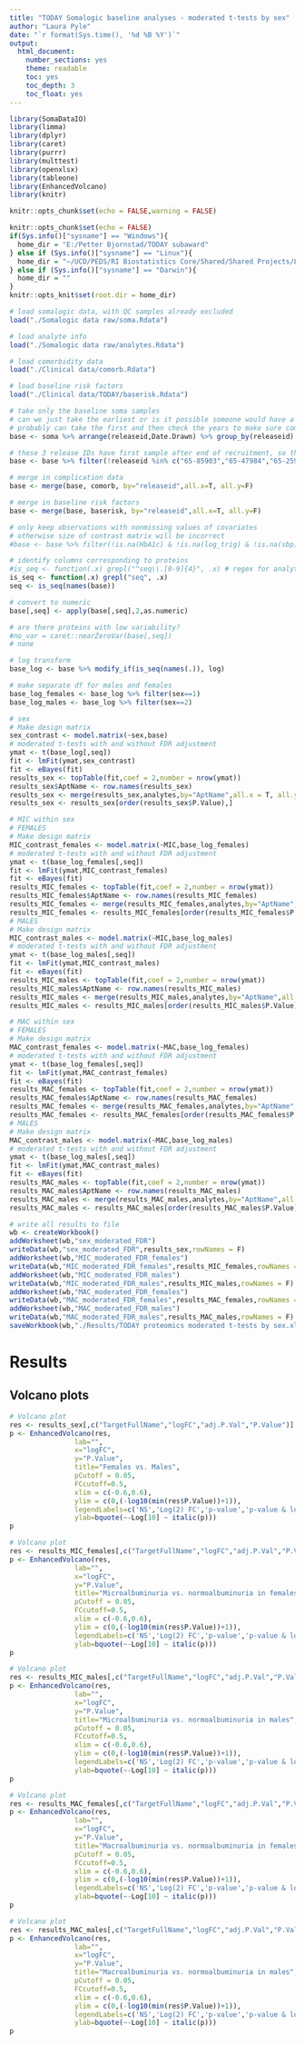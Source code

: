 ```yaml
---
title: "TODAY Somalogic baseline analyses - moderated t-tests by sex"
author: "Laura Pyle"
date: "`r format(Sys.time(), '%d %B %Y')`"
output:
  html_document:
    number_sections: yes
    theme: readable
    toc: yes
    toc_depth: 3
    toc_float: yes
---
```


```r
library(SomaDataIO)
library(limma)
library(dplyr)
library(caret)
library(purrr)
library(multtest)
library(openxlsx)
library(tableone)
library(EnhancedVolcano)
library(knitr)

knitr::opts_chunk$set(echo = FALSE,warning = FALSE)

knitr::opts_chunk$set(echo = FALSE)
if(Sys.info()["sysname"] == "Windows"){
  home_dir = "E:/Petter Bjornstad/TODAY subaward"
} else if (Sys.info()["sysname"] == "Linux"){
  home_dir = "~/UCD/PEDS/RI Biostatistics Core/Shared/Shared Projects/Laura/Peds Endo/Petter Bjornstad/TODAY subaward/"
} else if (Sys.info()["sysname"] == "Darwin"){
  home_dir = ""
}
knitr::opts_knit$set(root.dir = home_dir)
```

```r
# load somalogic data, with QC samples already excluded
load("./Somalogic data raw/soma.Rdata")

# load analyte info
load("./Somalogic data raw/analytes.Rdata")

# load comorbidity data
load("./Clinical data/comorb.Rdata")

# load baseline risk factors
load("./Clinical data/TODAY/baserisk.Rdata")

# take only the baseline soma samples
# can we just take the earliest or is it possible someone would have a follow-up sample but not baseline?
# probably can take the first and then check the years to make sure compatible with TODAY
base <- soma %>% arrange(releaseid,Date.Drawn) %>% group_by(releaseid) %>% filter(row_number()==1)

# these 3 release IDs have first sample after end of recruitment, so they must be missing the baseline visit
base <- base %>% filter(!releaseid %in% c("65-85903","65-47984","65-25901"))

# merge in complication data
base <- merge(base, comorb, by="releaseid",all.x=T, all.y=F)

# merge in baseline risk factors
base <- merge(base, baserisk, by="releaseid",all.x=T, all.y=F)

# only keep observations with nonmissing values of covariates
# otherwise size of contrast matrix will be incorrect
#base <- base %>% filter(!is.na(HbA1c) & !is.na(log_trig) & !is.na(sbp) & !is.na(si_1_ins0))

# identify columns corresponding to proteins
#is_seq <- function(.x) grepl("^seq\\.[0-9]{4}", .x) # regex for analytes
is_seq <- function(.x) grepl("seq", .x)
seq <- is_seq(names(base))

# convert to numeric
base[,seq] <- apply(base[,seq],2,as.numeric)

# are there proteins with low variability?
#no_var = caret::nearZeroVar(base[,seq])
# none

# log transform
base_log <- base %>% modify_if(is_seq(names(.)), log)

# make separate df for males and females
base_log_females <- base_log %>% filter(sex==1)
base_log_males <- base_log %>% filter(sex==2)

```

```r
# sex
# Make design matrix
sex_contrast <- model.matrix(~sex,base)
# moderated t-tests with and without FDR adjustment
ymat <- t(base_log[,seq])
fit <- lmFit(ymat,sex_contrast)
fit <- eBayes(fit)
results_sex <- topTable(fit,coef = 2,number = nrow(ymat))
results_sex$AptName <- row.names(results_sex)
results_sex <- merge(results_sex,analytes,by="AptName",all.x = T, all.y = F)
results_sex <- results_sex[order(results_sex$P.Value),] 

# MIC within sex
# FEMALES
# Make design matrix
MIC_contrast_females <- model.matrix(~MIC,base_log_females)
# moderated t-tests with and without FDR adjustment
ymat <- t(base_log_females[,seq])
fit <- lmFit(ymat,MIC_contrast_females)
fit <- eBayes(fit)
results_MIC_females <- topTable(fit,coef = 2,number = nrow(ymat))
results_MIC_females$AptName <- row.names(results_MIC_females)
results_MIC_females <- merge(results_MIC_females,analytes,by="AptName",all.x = T, all.y = F)
results_MIC_females <- results_MIC_females[order(results_MIC_females$P.Value),] 
# MALES
# Make design matrix
MIC_contrast_males <- model.matrix(~MIC,base_log_males)
# moderated t-tests with and without FDR adjustment
ymat <- t(base_log_males[,seq])
fit <- lmFit(ymat,MIC_contrast_males)
fit <- eBayes(fit)
results_MIC_males <- topTable(fit,coef = 2,number = nrow(ymat))
results_MIC_males$AptName <- row.names(results_MIC_males)
results_MIC_males <- merge(results_MIC_males,analytes,by="AptName",all.x = T, all.y = F)
results_MIC_males <- results_MIC_males[order(results_MIC_males$P.Value),] 

# MAC within sex
# FEMALES
# Make design matrix
MAC_contrast_females <- model.matrix(~MAC,base_log_females)
# moderated t-tests with and without FDR adjustment
ymat <- t(base_log_females[,seq])
fit <- lmFit(ymat,MAC_contrast_females)
fit <- eBayes(fit)
results_MAC_females <- topTable(fit,coef = 2,number = nrow(ymat))
results_MAC_females$AptName <- row.names(results_MAC_females)
results_MAC_females <- merge(results_MAC_females,analytes,by="AptName",all.x = T, all.y = F)
results_MAC_females <- results_MAC_females[order(results_MAC_females$P.Value),] 
# MALES
# Make design matrix
MAC_contrast_males <- model.matrix(~MAC,base_log_males)
# moderated t-tests with and without FDR adjustment
ymat <- t(base_log_males[,seq])
fit <- lmFit(ymat,MAC_contrast_males)
fit <- eBayes(fit)
results_MAC_males <- topTable(fit,coef = 2,number = nrow(ymat))
results_MAC_males$AptName <- row.names(results_MAC_males)
results_MAC_males <- merge(results_MAC_males,analytes,by="AptName",all.x = T, all.y = F)
results_MAC_males <- results_MAC_males[order(results_MAC_males$P.Value),] 

# write all results to file
wb <- createWorkbook()
addWorksheet(wb,"sex_moderated_FDR")
writeData(wb,"sex_moderated_FDR",results_sex,rowNames = F)
addWorksheet(wb,"MIC_moderated_FDR_females")
writeData(wb,"MIC_moderated_FDR_females",results_MIC_females,rowNames = F)
addWorksheet(wb,"MIC_moderated_FDR_males")
writeData(wb,"MIC_moderated_FDR_males",results_MIC_males,rowNames = F)
addWorksheet(wb,"MAC_moderated_FDR_females")
writeData(wb,"MAC_moderated_FDR_females",results_MAC_females,rowNames = F)
addWorksheet(wb,"MAC_moderated_FDR_males")
writeData(wb,"MAC_moderated_FDR_males",results_MAC_males,rowNames = F)
saveWorkbook(wb,"./Results/TODAY proteomics moderated t-tests by sex.xlsx",overwrite = TRUE)

```

# Results

## Volcano plots

```r
# Volcano plot
res <- results_sex[,c("TargetFullName","logFC","adj.P.Val","P.Value")]
p <- EnhancedVolcano(res, 
                lab="",
                x="logFC",
                y="P.Value",
                title="Females vs. Males",
                pCutoff = 0.05,
                FCcutoff=0.5,
                xlim = c(-0.6,0.6),
                ylim = c(0,(-log10(min(res$P.Value))+1)),
                legendLabels=c('NS','Log(2) FC','p-value','p-value & log(2) FC'),
                ylab=bquote(~-Log[10] ~ italic(p)))
p
```

```r
# Volcano plot
res <- results_MIC_females[,c("TargetFullName","logFC","adj.P.Val","P.Value")]
p <- EnhancedVolcano(res, 
                lab="",
                x="logFC",
                y="P.Value",
                title="Microalbuminuria vs. normoalbuminuria in females",
                pCutoff = 0.05,
                FCcutoff=0.5,
                xlim = c(-0.6,0.6),
                ylim = c(0,(-log10(min(res$P.Value))+1)),
                legendLabels=c('NS','Log(2) FC','p-value','p-value & log(2) FC'),
                ylab=bquote(~-Log[10] ~ italic(p)))
p
```

```r
# Volcano plot
res <- results_MIC_males[,c("TargetFullName","logFC","adj.P.Val","P.Value")]
p <- EnhancedVolcano(res, 
                lab="",
                x="logFC",
                y="P.Value",
                title="Microalbuminuria vs. normoalbuminuria in males",
                pCutoff = 0.05,
                FCcutoff=0.5,
                xlim = c(-0.6,0.6),
                ylim = c(0,(-log10(min(res$P.Value))+1)),
                legendLabels=c('NS','Log(2) FC','p-value','p-value & log(2) FC'),
                ylab=bquote(~-Log[10] ~ italic(p)))
p
```


```r
# Volcano plot
res <- results_MAC_females[,c("TargetFullName","logFC","adj.P.Val","P.Value")]
p <- EnhancedVolcano(res, 
                lab="",
                x="logFC",
                y="P.Value",
                title="Macroalbuminuria vs. normoalbuminuria in females",
                pCutoff = 0.05,
                FCcutoff=0.5,
                xlim = c(-0.6,0.6),
                ylim = c(0,(-log10(min(res$P.Value))+1)),
                legendLabels=c('NS','Log(2) FC','p-value','p-value & log(2) FC'),
                ylab=bquote(~-Log[10] ~ italic(p)))
p
```

```r
# Volcano plot
res <- results_MAC_males[,c("TargetFullName","logFC","adj.P.Val","P.Value")]
p <- EnhancedVolcano(res, 
                lab="",
                x="logFC",
                y="P.Value",
                title="Macroalbuminuria vs. normoalbuminuria in males",
                pCutoff = 0.05,
                FCcutoff=0.5,
                xlim = c(-0.6,0.6),
                ylim = c(0,(-log10(min(res$P.Value))+1)),
                legendLabels=c('NS','Log(2) FC','p-value','p-value & log(2) FC'),
                ylab=bquote(~-Log[10] ~ italic(p)))
p
```
